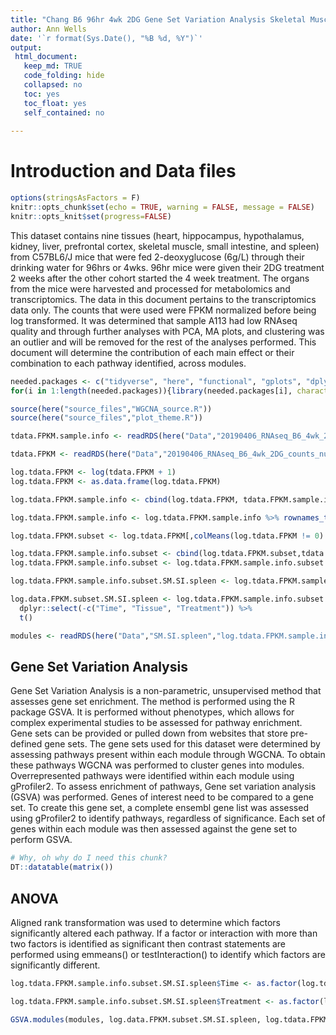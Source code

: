 ```yaml
---
title: "Chang B6 96hr 4wk 2DG Gene Set Variation Analysis Skeletal Muscle, Small Intestine, and Spleen"
author: Ann Wells
date: '`r format(Sys.Date(), "%B %d, %Y")`'
output:
 html_document:
   keep_md: TRUE
   code_folding: hide
   collapsed: no
   toc: yes
   toc_float: yes
   self_contained: no
   
---
```


<link rel="stylesheet" type="text/css" href="https://cdn.datatables.net/1.10.5/css/jquery.dataTables.min.css">
<script src="https://code.jquery.com/jquery-2.1.2.min.js"></script>
<script src="https://cdn.datatables.net/1.10.5/js/jquery.dataTables.min.js"></script>

<script type="text/javascript">
         $(document).ready(function() {
             $("table").DataTable();
         } );
</script>

# Introduction and Data files

```r
options(stringsAsFactors = F)
knitr::opts_chunk$set(echo = TRUE, warning = FALSE, message = FALSE)
knitr::opts_knit$set(progress=FALSE)
```

This dataset contains nine tissues (heart, hippocampus, hypothalamus, kidney, liver, prefrontal cortex, skeletal muscle, small intestine, and spleen) from C57BL6/J mice that were fed 2-deoxyglucose (6g/L) through their drinking water for 96hrs or 4wks. 96hr mice were given their 2DG treatment 2 weeks after the other cohort started the 4 week treatment. The organs from the mice were harvested and processed for metabolomics and transcriptomics. The data in this document pertains to the transcriptomics data only. The counts that were used were FPKM normalized before being log transformed. It was determined that sample A113 had low RNAseq quality and through further analyses with PCA, MA plots, and clustering was an outlier and will be removed for the rest of the analyses performed. This document will determine the contribution of each main effect or their combination to each pathway identified, across modules.

```r
needed.packages <- c("tidyverse", "here", "functional", "gplots", "dplyr", "GeneOverlap", "R.utils", "reshape2","magrittr","data.table", "RColorBrewer","preprocessCore", "ARTool","emmeans", "phia", "gProfileR", "WGCNA","plotly", "pheatmap", "pander", "GSVA", "kableExtra")
for(i in 1:length(needed.packages)){library(needed.packages[i], character.only = TRUE)}

source(here("source_files","WGCNA_source.R"))
source(here("source_files","plot_theme.R"))
```

```r
tdata.FPKM.sample.info <- readRDS(here("Data","20190406_RNAseq_B6_4wk_2DG_counts_phenotypes.RData"))

tdata.FPKM <- readRDS(here("Data","20190406_RNAseq_B6_4wk_2DG_counts_numeric.RData"))

log.tdata.FPKM <- log(tdata.FPKM + 1)
log.tdata.FPKM <- as.data.frame(log.tdata.FPKM)

log.tdata.FPKM.sample.info <- cbind(log.tdata.FPKM, tdata.FPKM.sample.info[,27238:27240])

log.tdata.FPKM.sample.info <- log.tdata.FPKM.sample.info %>% rownames_to_column() %>% filter(rowname != "A113") %>% column_to_rownames()

log.tdata.FPKM.subset <- log.tdata.FPKM[,colMeans(log.tdata.FPKM != 0) > 0.5] 

log.tdata.FPKM.sample.info.subset <- cbind(log.tdata.FPKM.subset,tdata.FPKM.sample.info[,27238:27240])
log.tdata.FPKM.sample.info.subset <- log.tdata.FPKM.sample.info.subset %>% rownames_to_column() %>% filter(rowname != "A113") %>% column_to_rownames()

log.tdata.FPKM.sample.info.subset.SM.SI.spleen <- log.tdata.FPKM.sample.info.subset %>% rownames_to_column() %>% filter(Tissue %in% c("Skeletal Muscle", "Small Intestine", "Spleen")) %>% column_to_rownames()

log.data.FPKM.subset.SM.SI.spleen <- log.tdata.FPKM.sample.info.subset.SM.SI.spleen %>%
  dplyr::select(-c("Time", "Tissue", "Treatment")) %>%
  t()

modules <- readRDS(here("Data","SM.SI.spleen","log.tdata.FPKM.sample.info.subset.SM.SI.spleen.WGCNA.module.membership.RData"))
```

## Gene Set Variation Analysis

Gene Set Variation Analysis is a non-parametric, unsupervised method that assesses gene set enrichment. The method is performed using the R package GSVA. It is performed without phenotypes, which allows for complex experimental studies to be assessed for pathway enrichment. Gene sets can be provided or pulled down from websites that store pre-defined gene sets. The gene sets used for this dataset were determined by assessing pathways present within each module through WGCNA. To obtain these pathways WGCNA was performed to cluster genes into modules. Overrepresented pathways were identified within each module using gProfiler2. To assess enrichment of pathways, Gene set variation analysis (GSVA) was performed. Genes of interest need to be compared to a gene set. To create this gene set, a complete ensembl gene list was assessed using gProfiler2 to identify pathways, regardless of significance. Each set of genes within each module was then assessed against the gene set to perform GSVA.


```r
# Why, oh why do I need this chunk?
DT::datatable(matrix())
```

## ANOVA {.tabset .tabset-fade .tabset-pills}

Aligned rank transformation was used to determine which factors significantly altered each pathway. If a factor or interaction with more than two factors is identified as significant then contrast statements are performed using emmeans() or testInteraction() to identify which factors are significantly different.

```r
log.tdata.FPKM.sample.info.subset.SM.SI.spleen$Time <- as.factor(log.tdata.FPKM.sample.info.subset.SM.SI.spleen$Time)

log.tdata.FPKM.sample.info.subset.SM.SI.spleen$Treatment <- as.factor(log.tdata.FPKM.sample.info.subset.SM.SI.spleen$Treatment)

GSVA.modules(modules, log.data.FPKM.subset.SM.SI.spleen, log.tdata.FPKM.sample.info.subset.SM.SI.spleen)
```